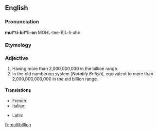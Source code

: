 ==English==

===Pronunciation===
'''mul*ti-bil*li-on'''
MOHL-tee-BIL-li-uhn

===Etymology===
{{prefix|multi|billion}}

===Adjective===
{{infl|en|adjective}}

# Having more than 2,000,000,000 in the billion range.
# In the old numbering system (''Notably British''), equivalent to more than 2,000,000,000,000 in the old billion range.

====Translations====
{{trans-top}}
* French: {{t+|fr|multibillion}}
* Italian: {{t|it|multibillione}}
{{trans-mid}}
* Latin: {{t-|la|multibillion}}
{{trans-bottom}}

[[fr:multibillion]]